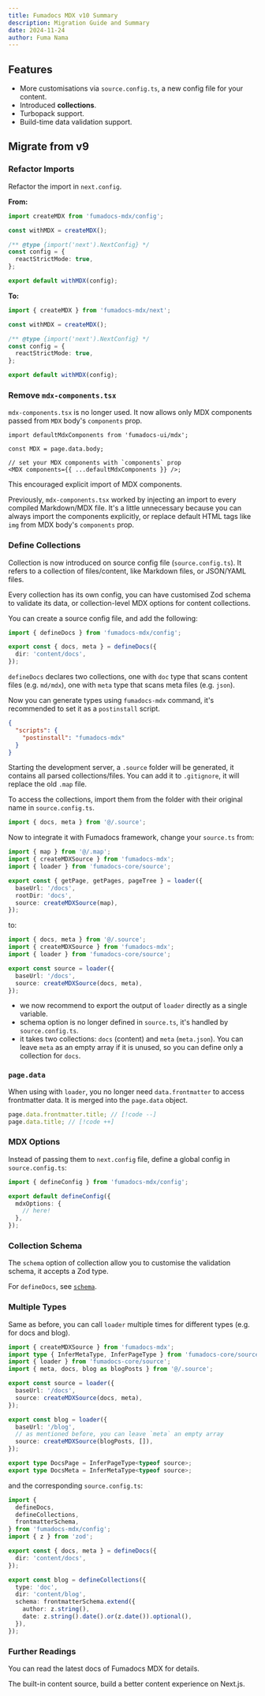 ```yaml
---
title: Fumadocs MDX v10 Summary
description: Migration Guide and Summary
date: 2024-11-24
author: Fuma Nama
---
```


## Features

- More customisations via `source.config.ts`, a new config file for your content.
- Introduced **collections**.
- Turbopack support.
- Build-time data validation support.

## Migrate from v9

### Refactor Imports

Refactor the import in `next.config`.

**From:**

```ts
import createMDX from 'fumadocs-mdx/config';

const withMDX = createMDX();

/** @type {import('next').NextConfig} */
const config = {
  reactStrictMode: true,
};

export default withMDX(config);
```

**To:**

```ts
import { createMDX } from 'fumadocs-mdx/next';

const withMDX = createMDX();

/** @type {import('next').NextConfig} */
const config = {
  reactStrictMode: true,
};

export default withMDX(config);
```

### Remove `mdx-components.tsx`

`mdx-components.tsx` is no longer used. It now allows only MDX components passed from `MDX` body's `components` prop.

```tsx
import defaultMdxComponents from 'fumadocs-ui/mdx';

const MDX = page.data.body;

// set your MDX components with `components` prop
<MDX components={{ ...defaultMdxComponents }} />;
```

This encouraged explicit import of MDX components.

Previously, `mdx-components.tsx` worked by injecting an import to every compiled Markdown/MDX file.
It's a little unnecessary because you can always import the components explicitly, or replace default HTML tags like `img` from MDX body's `components` prop.

### Define Collections

Collection is now introduced on source config file (`source.config.ts`).
It refers to a collection of files/content, like Markdown files, or JSON/YAML files.

Every collection has its own config, you can have customised Zod schema to validate its data, or collection-level MDX options for content collections.

You can create a source config file, and add the following:

```ts
import { defineDocs } from 'fumadocs-mdx/config';

export const { docs, meta } = defineDocs({
  dir: 'content/docs',
});
```

`defineDocs` declares two collections, one with `doc` type that scans content files (e.g. `md/mdx`), one with `meta` type that scans meta files (e.g. `json`).

Now you can generate types using `fumadocs-mdx` command, it's recommended to set it as a `postinstall` script.

```json title="package.json"
{
  "scripts": {
    "postinstall": "fumadocs-mdx"
  }
}
```

Starting the development server, a `.source` folder will be generated, it contains all parsed collections/files.
You can add it to `.gitignore`, it will replace the old `.map` file.

To access the collections, import them from the folder with their original name in `source.config.ts`.

```ts
import { docs, meta } from '@/.source';
```

Now to integrate it with Fumadocs framework, change your `source.ts` from:

```ts
import { map } from '@/.map';
import { createMDXSource } from 'fumadocs-mdx';
import { loader } from 'fumadocs-core/source';

export const { getPage, getPages, pageTree } = loader({
  baseUrl: '/docs',
  rootDir: 'docs',
  source: createMDXSource(map),
});
```

to:

```ts
import { docs, meta } from '@/.source';
import { createMDXSource } from 'fumadocs-mdx';
import { loader } from 'fumadocs-core/source';

export const source = loader({
  baseUrl: '/docs',
  source: createMDXSource(docs, meta),
});
```

- we now recommend to export the output of `loader` directly as a single variable.
- schema option is no longer defined in `source.ts`, it's handled by `source.config.ts`.
- it takes two collections: `docs` (content) and `meta` (`meta.json`).
  You can leave `meta` as an empty array if it is unused, so you can define only a collection for `docs`.

### `page.data`

When using with `loader`, you no longer need `data.frontmatter` to access frontmatter data.
It is merged into the `page.data` object.

```ts
page.data.frontmatter.title; // [!code --]
page.data.title; // [!code ++]
```

### MDX Options

Instead of passing them to `next.config` file, define a global config in `source.config.ts`:

```ts
import { defineConfig } from 'fumadocs-mdx/config';

export default defineConfig({
  mdxOptions: {
    // here!
  },
});
```

### Collection Schema

The `schema` option of collection allow you to customise the validation schema, it accepts a Zod type.

For `defineDocs`, see [`schema`](/docs/mdx/collections#schema-1).

### Multiple Types

Same as before, you can call `loader` multiple times for different types (e.g. for docs and blog).

```ts
import { createMDXSource } from 'fumadocs-mdx';
import type { InferMetaType, InferPageType } from 'fumadocs-core/source';
import { loader } from 'fumadocs-core/source';
import { meta, docs, blog as blogPosts } from '@/.source';

export const source = loader({
  baseUrl: '/docs',
  source: createMDXSource(docs, meta),
});

export const blog = loader({
  baseUrl: '/blog',
  // as mentioned before, you can leave `meta` an empty array
  source: createMDXSource(blogPosts, []),
});

export type DocsPage = InferPageType<typeof source>;
export type DocsMeta = InferMetaType<typeof source>;
```

and the corresponding `source.config.ts`:

```ts
import {
  defineDocs,
  defineCollections,
  frontmatterSchema,
} from 'fumadocs-mdx/config';
import { z } from 'zod';

export const { docs, meta } = defineDocs({
  dir: 'content/docs',
});

export const blog = defineCollections({
  type: 'doc',
  dir: 'content/blog',
  schema: frontmatterSchema.extend({
    author: z.string(),
    date: z.string().date().or(z.date()).optional(),
  }),
});
```

### Further Readings

You can read the latest docs of Fumadocs MDX for details.

<Cards>
  <Card href="/docs/mdx" title="Fumadocs MDX">
    The built-in content source, build a better content experience on Next.js.
  </Card>
</Cards>
